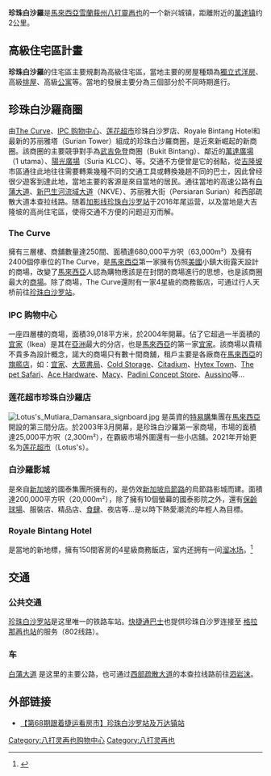 {{Infobox settlement
|official_name = 珍珠白沙罗
|other_name = Mutiara Damansara
|settlement_type = 城镇
|website = {{official site|https://web.archive.org/web/20120920001517/http://www.mutiara-damansara.com/}}
|image_skyline = Mutiara Damansara (PJU 7).jpg
|image_seal = Mutiaradamansara.svg
|pushpin_map                  = Malaysia Selangor
|pushpin_label_position       = right
|pushpin_map_caption                  = [[珍珠白沙罗|珍珠白沙罗]]在[[雪兰莪|雪兰莪]]的位置
|pushpin_map1                  = Malaysia Westm
|pushpin_label_position1       = right
|pushpin_map_caption1                  = [[珍珠白沙罗|珍珠白沙罗]]在[[马来西亚半岛|马来西亚半岛]]的位置
|subdivision_type  = [[国家|国家]]
|subdivision_type1 = [[马来西亚州|州属]]
|subdivision_name  = [[马来西亚|马来西亚]]
|subdivision_name1 = [[雪兰莪|雪兰莪]]
|established_title = 开埠
|established_date = 2001
|area_magnitude =
|area_total_sq_mi  =
|area_total_km2 = 1.38
|population_as_of = 2010 {{Citation needed|date=March 2012}}
|population_total = 
|population_density_sq_mi =
|population_density_km2 =
|timezone = [[马来西亚标准时间|马来西亚标准时间]]
|utc_offset = +8
|timezone_DST = 
|elevation_m =
|elevation_ft =
|coordinates       = {{coord|3|05|N|101|39|E|display=inline}}
|footnotes =
}}

'''珍珠白沙羅'''是[[馬來西亞|馬來西亞]][[雪蘭莪州|雪蘭莪州]][[八打靈再也|八打靈再也]]的一个新兴城镇，距離附近的[[萬達镇|萬達镇]]约2公里。

==高級住宅區計畫==
'''珍珠白沙羅'''的住宅區主要規劃為高級住宅區，當地主要的房屋種類為[[獨立式洋房|獨立式洋房]]、高級[[排屋|排屋]]、高級[[公寓|公寓]]等。當地的發展主要分為三個部分於不同時期進行。

==珍珠白沙羅商圈==
由[[The_Curve|The Curve]]、[[IPC_购物中心|IPC 购物中心]]、[[莲花超市|莲花超市]]珍珠白沙罗店、Royale Bintang Hotel和最新的苏丽雅塔（Surian Tower）組成的珍珠白沙羅商圈，是近來新崛起的新商圈。該商圈的主要競爭對手為[[武吉免登|武吉免登]]商圈（Bukit Bintang）、鄰近的[[萬達廣場_(馬來西亞)|萬達廣場]]（1 utama）、[[陽光廣場|陽光廣場]]（Suria KLCC）、{{tsl|en|Sunway Pyramid|雙威金字塔}}等。交通不方便曾是它的弱點，從[[吉隆坡|吉隆坡]]市區通往此地往往需要轉乘幾種不同的交通工具或轉換幾趟不同的巴士，因此曾经很少遊客到達此地，當地主要的客源是來自當地的居民。通往當地的高速公路有[[白蒲大道|白蒲大道]]、[[新巴生河流域大道|新巴生河流域大道]]（NKVE）、苏丽雅大街（Persiaran Surian）和西部疏散大道本查拉线路。随着[[加影线|加影线]][[珍珠白沙罗站|珍珠白沙罗站]]于2016年尾运营，以及當地是大吉隆坡的高尚住宅區，使得交通不方便的问题迎刃而解。

===The Curve===
{{main|The Curve}}
擁有三層樓、商舖數量達250間、面積達680,000平方呎（63,000m²）及擁有2400個停車位的The Curve，是[[馬來西亞|馬來西亞]]第一家擁有仿照[[美國|美國]]小鎮大街露天設計的商場，改變了[[馬來西亞|馬來西亞]]人認為購物應該是在封閉的商場進行的思想，也是該商圈最大的[[商場|商場]]。除了商場，The Curve還附有一家4星級的商務飯店，可通过行人天桥前往[[珍珠白沙罗站|珍珠白沙罗站]]。

===IPC 购物中心===
{{main|IPC 购物中心}}
一座四層樓的商場，面積39,018平方米，於2004年開幕。佔了它超過一半面積的[[宜家|宜家]]（Ikea）是其在[[亞洲|亞洲]]最大的分店，也是[[馬來西亞|馬來西亞]]的第一家[[宜家|宜家]]。該商場以貴精不貴多為設計概念，諾大的商場只有數十間商舖，租戶主要是各廠商在[[馬來西亞|馬來西亞]]的[[旗艦店|旗艦店]]，如：[[宜家|宜家]]、[[大眾書局|大眾書局]]、[[冷藏公司超市|Cold Storage]]、[[Citadium|Citadium]]、[[Hytex_Town|Hytex Town]]、[[The_pet_Safari|The pet Safari]]、[[Ace_Hardware|Ace Hardware]]、[[Macy|Macy]]、[[Padini_Concept_Store|Padini Concept Store]]、[[Aussino|Aussino]]等...

===莲花超市珍珠白沙羅店===
[[File:Lotus's_Mutiara_Damansara_signboard.jpg|thumb]]
是英資的[[特易購|特易購]]集團在[[馬來西亞|馬來西亞]]開設的第三間分店。於2003年3月開幕，是珍珠白沙羅第一家商場，市場的面積達25,000平方呎（2,300m²），在霸級市場外圍還有一些小店舖。2021年开始更名为[[莲花超市|莲花超市]]（Lotus's）。

===白沙羅影城===
是來自[[新加坡|新加坡]]的國泰集團所擁有的，是仿效[[新加坡|新加坡]][[烏節路|烏節路]]的烏節路影城而建。面積達200,000平方呎（20,000m²），除了擁有10個螢幕的國泰影院之外，還有[[保齡球場|保齡球場]]、服裝店、精品店、[[食肆|食肆]]、夜店等…是以時下熱愛潮流的年輕人為目標。

===Royale Bintang Hotel===
是當地的新地標，擁有150間客房的4星級商務飯店，室内还拥有一间[[溜冰场|溜冰场]]。<ref>{{cite web|url=http://ufood.orientaldaily.com.my/article/190038|title=[雪兰莪] 珍珠白沙罗 购物好去处 - U玩食|publisher=|accessdate=2017-07-23|archive-date=2017-05-31|archive-url=https://web.archive.org/web/20170531035015/http://ufood.orientaldaily.com.my/article/190038|dead-url=no}}</ref>

==交通==
===公共交通===
{{KLRT code|KG|08}} [[珍珠白沙罗站|珍珠白沙罗站]]是这里唯一的铁路车站。[[快捷通巴士|快捷通巴士]]也提供珍珠白沙罗连接至{{KLRT code|KJ|24}} [[格拉那再也站|格拉那再也站]]的服务（802线路）。

===车===
[[白蒲大道|白蒲大道]] {{MES-E|11}}是这里的主要公路，也可通过[[西部疏散大道|西部疏散大道]]的本查拉线路{{MES-E|23}}前往[[泗岩沫|泗岩沫]]。

==外部链接==
{{Portal box|马来西亚}}
* [http://www.remproperty.com.my/【第68期跟着捷运看房市】珍珠白沙罗站及万达镇站/ 【第68期跟着捷运看房市】珍珠白沙罗站及万达镇站] {{Wayback|url=http://www.remproperty.com.my/ |date=20180118002327 }}

{{雪兰莪}}
[[Category:八打灵再也购物中心|Category:八打灵再也购物中心]]
[[Category:八打灵再也|Category:八打灵再也]]